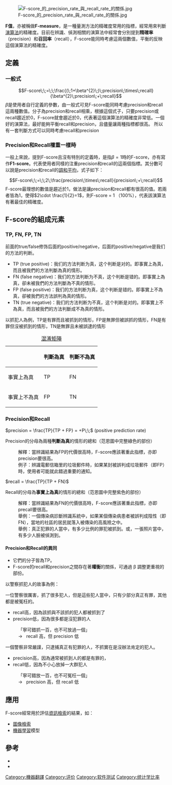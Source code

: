 {{Multiple issues|
{{Cleanup-jargon|time=2020-07-04T03:12:30+00:00}}
{{Copy edit|time=2020-07-04T03:12:30+00:00}}
{{Expand language|1=en|time=2020-07-04T03:12:30+00:00}}
{{Refimprove|time=2020-07-04T03:12:30+00:00}}
{{Underlinked|time=2020-07-04T03:12:30+00:00}}
{{Citation style|time=2020-07-04T03:12:30+00:00}}
{{nofootnotes|time=2022-4-24}}

}}
[[File:F-score_的_precision_rate_與_recall_rate_的關係.jpg|thumb]]

'''F值'''，亦被稱做'''F-measure'''，是一種量測方法的精確度常用的指標，經常用來判斷[[算法|演算法]]的精確度。目前在辨識、偵測相關的演算法中經常會分別提到'''精確率'''（precision）和'''召回率'''（recall），F-score能同時考慮這兩個數值，平衡的反映這個演算法的精確度。

==定義==
=== 一般式 ===
:<math>F-score\;\;=\;\;\frac{(\;1+\beta^{2}\;)\;precision\;\times\;recall}{\beta^{2}\;precision\;+\;recall} </math>
<math>\beta</math>是使用者自行定義的參數，由一般式可見F-score能同時考慮precision和recall這兩種數值。分子為precision和recall相乘，根據這個式子，只要precision或recall趨近於0，F-score就會趨近於0，代表著這個演算法的精確度非常低。一個好的演算法，最好能夠平衡recall和precision，且儘量讓兩種指標都很高。
所以有一套判斷方式可以同時考慮recall和precision

===Precision和Recall權重一樣時===
一般上來說，提到F-score且沒有特別的定義時，是指<math>\beta=1</math>時的F-score，亦有寫作'''F1-score'''。代表使用者同樣的注重precision和recall的這兩個指標。其分數可以說是precision和recall的[[調和平均|調和平均]]，式子如下：
:<math> F-score\;\;=\;\;2\;\frac{precision\;\times\;recall}{precision\;+\;recall} </math>
F-score最理想的數值是趨近於1，做法是讓precision和recall都有很高的值。若兩者皆為1，使得<math>2\cdot \frac{1}{2}=1</math>，則F-score = 1 （100%），代表該演算法有著最佳的精確度。


==F-score的組成元素==
===TP, FN, FP, TN===
前面的true/false修饰后面的positive/negative，后面的positive/negative是我们的方法的判断。
* TP (true positive)：我们的方法判断为真，这个判断是对的。即事實上為真，而且被我們的方法判斷為真的情形。
* FN (false negative)：我们的方法判断为不真，这个判断是错的。即事實上為真，卻未被我們的方法判斷為不真的情形。
* FP (false positive)：我们的方法判断为真，这个判断是错的。即事實上不為真，卻被我們的方法誤判為真的情形。
* TN (true negative)：我们的方法判断为不真，这个判断是对的。即事實上不為真，而且被我們的方法判斷成不為真的情形。

以抓犯人為例，TP是有罪而且被抓到的情形，FP是無罪但被誤抓的情形，FN是有罪但沒被抓到的情形，TN是無罪且未被誤逮的情形
{| class="wikitable"
|+ [[混淆矩陣|混淆矩陣]]
|-
!   !! 判斷為真 !! 判斷不為真 
|-
| 事實上為真 || TP || FN 
|-
| 事實上不為真 || FP || TN 
|}

=== Precision和Recall===
<math> precision = \frac{TP}{TP + FP} = +P\;\;</math> (positive prediction rate)

Precision的分母為兩種'''判斷為真'''的情形的總和（范恩圖中完整綠色的部份）
:解釋：當辨識結果為FP的代價很高時，F-score應該著重此指標，亦即precision要很高。
:例子：辨識電郵信箱里的垃圾郵件時，如果某封被誤判成垃圾郵件（即FP）時，使用者可能就此錯過重要的通知。


<math> recall = \frac{TP}{TP + FN} </math>

Recall的分母為'''事實上為真'''的情形的總和（范恩圖中完整紫色的部份）
:解釋：當辨識結果為FN的代價很高時，F-score應該著重此指標，亦即precall要很高。
:舉例：一個傳染病診斷辨識系統中，如果某個傳染病患者被誤判成陰性（即FN），當地的社區的居民就落入被傳染的高風險之中。
:舉例：真正犯罪的人當中，有多少比例的罪犯被抓到。或，一張照片當中，有多少人臉被偵測到。


====Precision和Recall的異同====
* 它們的分子皆為TP。
* F-score的recall和precision之間存在著'''權衡'''的關係，可通過 β 調整更重視的部份。


以警察抓犯人的故事為例：

一位警察很厲害，抓了很多犯人，但是這些犯人當中，只有少部分真正有罪，其他都是被冤枉的。
* recall高，因為該抓與不該抓的犯人都被抓到了
* precision低，因為很多都是沒犯罪的人
:「寧可錯抓一百，也不可放過一個」
:→   recall 高，但 precision 低


一個警察非常嚴謹，只逮捕真正有犯罪的人，不抓實在是沒辦法肯定的犯人。
* precision高，因為通常被抓到人的都是有罪的，
* recall低，因為不小心放掉一大群犯人
:「寧可錯放一百，也不可冤枉一個」
:→   precision 高，但 recall 低


==應用==
F-score經常用於評估[[資訊檢索|資訊檢索]]的結果，如：
* [[圖像檢索|圖像檢索]]
* [[機器學習|機器學習]]模型

==參考==
* {{cite web |author1=國立台灣大學電信工程學研究所丁建均教授 |title=高等數位訊號處理 |url=http://djj.ee.ntu.edu.tw/ADSP.htm |accessdate=2020-07-01 |archive-date=2020-05-08 |archive-url=https://web.archive.org/web/20200508102040/http://djj.ee.ntu.edu.tw/ADSP.htm |dead-url=no }}
* {{cite web |title=F度量 （F-measure） |url=https://terms.naer.edu.tw/detail/1679003/ |website=國家教育研究院雙語詞彙資料庫 |accessdate=2020-07-01 |archive-date=2020-07-03 |archive-url=https://web.archive.org/web/20200703160928/https://terms.naer.edu.tw/detail/1679003/ |dead-url=no }}

[[Category:機器翻譯|Category:機器翻譯]]
[[Category:评价|Category:评价]]
[[Category:软件测试|Category:软件测试]]
[[Category:统计学比率|Category:统计学比率]]